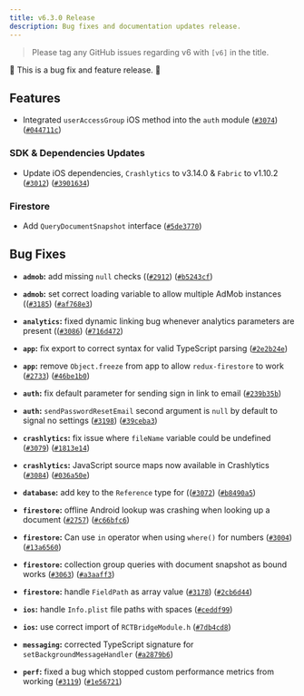 ```yaml
---
title: v6.3.0 Release
description: Bug fixes and documentation updates release.
---
```


> Please tag any GitHub issues regarding v6 with `[v6]` in the title.

🐞 This is a bug fix and feature release. 🐞

## Features

- Integrated `userAccessGroup` iOS method into the `auth` module ([`#3074`](https://github.com/invertase/react-native-firebase/issues/3074)) ([`#044711c`](https://github.com/invertase/react-native-firebase/commit/044711cf7d70d65c1ecda039f047d2a6bf304770))

### SDK & Dependencies Updates

- Update iOS dependencies, `Crashlytics` to v3.14.0 & `Fabric` to v1.10.2 ([`#3012`](https://github.com/invertase/react-native-firebase/issues/3012)) ([`#3901634`](https://github.com/invertase/react-native-firebase/commit/39016346e419175119e863b2e2bff10166ddf40c))

### Firestore

- Add `QueryDocumentSnapshot` interface ([`#5de3770`](https://github.com/invertase/react-native-firebase/commit/5de37708daead91b849674b12fa5da761cbaf649))

## Bug Fixes

- **`admob`:** add missing `null` checks (([`#2912`](https://github.com/invertase/react-native-firebase/issues/2912)) ([`#b5243cf`](https://github.com/invertase/react-native-firebase/commit/b5243cf25a130d10160635c23846a20435995cad))

- **`admob`:** set correct loading variable to allow multiple AdMob instances (([`#3185`](https://github.com/invertase/react-native-firebase/issues/3185)) ([`#af768e3`](https://github.com/invertase/react-native-firebase/commit/af768e3eb57975bec8b4c0f0f50dd0f9e7418e27))

- **`analytics`:** fixed dynamic linking bug whenever analytics parameters are present (([`#3086`](https://github.com/invertase/react-native-firebase/issues/3086)) ([`#716d472`](https://github.com/invertase/react-native-firebase/commit/716d47262098c1ea3dcf56aaa8e04a4dcf0de6be))

- **`app`:** fix export to correct syntax for valid TypeScript parsing ([`#2e2b24e`](https://github.com/invertase/react-native-firebase/commit/2e2b24e51d43524c9ec5c7becd75b7dcbaca30be))

- **`app`:** remove `Object.freeze` from app to allow `redux-firestore` to work ([`#2733`](https://github.com/invertase/react-native-firebase/issues/2733)) ([`#46be1b0`](https://github.com/invertase/react-native-firebase/commit/46be1b0c996e976357f1190bede29559be94a162))

- **`auth`:** fix default parameter for sending sign in link to email ([`#239b35b`](https://github.com/invertase/react-native-firebase/commit/239b35b362289629fa4c46aa792f9b4200545d24))

- **`auth`:** `sendPasswordResetEmail` second argument is `null` by default to signal no settings ([`#3198`](https://github.com/invertase/react-native-firebase/issues/3198)) ([`#39ceba3`](https://github.com/invertase/react-native-firebase/commit/39ceba33eccf8f4dc6e0f3b4805f0034419742a9))

- **`crashlytics`:** fix issue where `fileName` variable could be undefined ([`#3079`](https://github.com/invertase/react-native-firebase/issues/3079)) ([`#1813e14`](https://github.com/invertase/react-native-firebase/commit/1813e14d581ef8f8a50606388468a98c046ac818))

- **`crashlytics`:** JavaScript source maps now available in Crashlytics ([`#3084`](https://github.com/invertase/react-native-firebase/issues/3084)) ([`#036a50e`](https://github.com/invertase/react-native-firebase/commit/036a50e7b8328ab51ee202300f91069edd2f4cf2))

- **`database`:** add key to the `Reference` type for (([`#3072`](https://github.com/invertase/react-native-firebase/issues/3072)) ([`#b8490a5`](https://github.com/invertase/react-native-firebase/commit/b8490a58a8844d88cd944e0b1d8d2fa3dfb3418f))

- **`firestore`:** offline Android lookup was crashing when looking up a document ([`#2757`](https://github.com/invertase/react-native-firebase/issues/2757)) ([`#c66bfc6`](https://github.com/invertase/react-native-firebase/commit/c66bfc61db8538cc9c1b15fa8a1c46f4cdbc580b))

- **`firestore`:** Can use `in` operator when using `where()` for numbers ([`#3004`](https://github.com/invertase/react-native-firebase/issues/3004)) ([`#13a6560`](https://github.com/invertase/react-native-firebase/commit/13a6560a403b353c46dff0a0a8c52fb64241f4f8))

- **`firestore`:** collection group queries with document snapshot as bound works ([`#3063`](https://github.com/invertase/react-native-firebase/issues/3063)) ([`#a3aaff3`](https://github.com/invertase/react-native-firebase/commit/a3aaff353f173a386af77c7302c7b23e55b28f2c))

- **`firestore`:** handle `FieldPath` as array value ([`#3178`](https://github.com/invertase/react-native-firebase/issues/3178)) ([`#2cb6d44`](https://github.com/invertase/react-native-firebase/commit/2cb6d44b77051f3831ed52b2687ce254d407904d))

- **`ios`:** handle `Info.plist` file paths with spaces ([`#ceddf99`](https://github.com/invertase/react-native-firebase/commit/ceddf996739204ce2c971eb1819bf11640b1cace))

- **`ios`:** use correct import of `RCTBridgeModule.h` ([`#7db4cd8`](https://github.com/invertase/react-native-firebase/commit/7db4cd883ab71f40fd8c9886c80d7e7489acbcc2))

- **`messaging`:** corrected TypeScript signature for `setBackgroundMessageHandler` ([`#a2879b6`](https://github.com/invertase/react-native-firebase/commit/a2879b60fda86232737a437f3c74110d4652aacd))

- **`perf`:** fixed a bug which stopped custom performance metrics from working ([`#3119`](https://github.com/invertase/react-native-firebase/issues/3119)) ([`#1e56721`](https://github.com/invertase/react-native-firebase/commit/1e567214e95b199c8d7a2ed2f804cffd83a89510))
